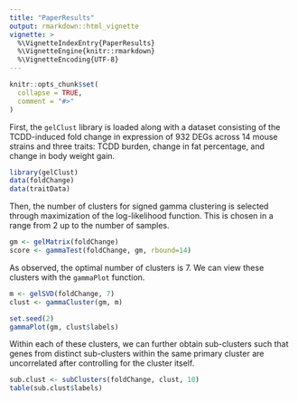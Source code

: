 ```yaml
---
title: "PaperResults"
output: rmarkdown::html_vignette
vignette: >
  %\VignetteIndexEntry{PaperResults}
  %\VignetteEngine{knitr::rmarkdown}
  %\VignetteEncoding{UTF-8}
---
```


```r
knitr::opts_chunk$set(
  collapse = TRUE,
  comment = "#>"
)
```

First, the `gelClust` library is loaded along with a dataset consisting of the TCDD-induced fold change in expression of 932 DEGs across 14 mouse strains and three traits: TCDD burden, change in fat percentage, and change in body weight gain.

```r
library(gelClust)
data(foldChange)
data(traitData)
```

Then, the number of clusters for signed gamma clustering is selected through maximization of the log-likelihood function. This is chosen in a range from 2 up to the number of samples.

```r
gm <- gelMatrix(foldChange)
score <- gammaTest(foldChange, gm, rbound=14)
```

As observed, the optimal number of clusters is 7. We can view these clusters with the `gammaPlot` function.
```r
m <- gelSVD(foldChange, 7)
clust <- gammaCluster(gm, m)

set.seed(2)
gammaPlot(gm, clust$labels)
```

Within each of these clusters, we can further obtain sub-clusters such that genes from distinct sub-clusters within the same primary cluster are uncorrelated after controlling for the cluster itself.
```r
sub.clust <- subClusters(foldChange, clust, 10)
table(sub.clust$labels)
```


